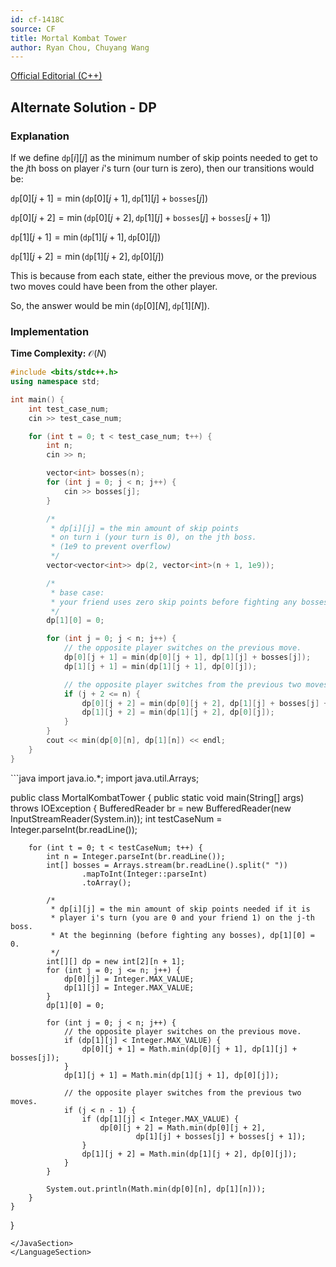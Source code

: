 ```yaml
---
id: cf-1418C
source: CF
title: Mortal Kombat Tower
author: Ryan Chou, Chuyang Wang
---
```

[Official Editorial (C++)](https://codeforces.com/blog/entry/82673)

## Alternate Solution - DP
### Explanation

If we define $\texttt{dp}[i][j]$ as the minimum number of skip points needed to get to the $j$th boss on player $i$'s turn 
(our turn is zero), then our transitions would be:

$\texttt{dp}[0][j + 1] =\min(\texttt{dp}[0][j + 1], \texttt{dp}[1][j] + \texttt{bosses}[j])$

$\texttt{dp}[0][j + 2] =\min(\texttt{dp}[0][j + 2], \texttt{dp}[1][j] + \texttt{bosses}[j] + \texttt{bosses}[j + 1])$

$\texttt{dp}[1][j + 1] =\min(\texttt{dp}[1][j + 1], \texttt{dp}[0][j])$

$\texttt{dp}[1][j + 2] =\min(\texttt{dp}[1][j + 2], \texttt{dp}[0][j])$

This is because from each state, either the previous move, or the previous two moves could have been from the other player.

So, the answer would be $\min(\texttt{dp}[0][N], \texttt{dp}[1][N])$.

### Implementation

**Time Complexity:** $\mathcal{O}(N)$

<LanguageSection>
<CPPSection>

```cpp
#include <bits/stdc++.h>
using namespace std;

int main() {
	int test_case_num;
	cin >> test_case_num;

	for (int t = 0; t < test_case_num; t++) {
		int n;
		cin >> n;

		vector<int> bosses(n);
		for (int j = 0; j < n; j++) {
			cin >> bosses[j];
		}

		/*
		 * dp[i][j] = the min amount of skip points 
		 * on turn i (your turn is 0), on the jth boss.
		 * (1e9 to prevent overflow)
		 */
		vector<vector<int>> dp(2, vector<int>(n + 1, 1e9));

		/* 
		 * base case:
		 * your friend uses zero skip points before fighting any bosses.
		 */
		dp[1][0] = 0;

		for (int j = 0; j < n; j++) {
			// the opposite player switches on the previous move.
			dp[0][j + 1] = min(dp[0][j + 1], dp[1][j] + bosses[j]);
			dp[1][j + 1] = min(dp[1][j + 1], dp[0][j]);

			// the opposite player switches from the previous two moves.
			if (j + 2 <= n) {
				dp[0][j + 2] = min(dp[0][j + 2], dp[1][j] + bosses[j] + bosses[j + 1]);
				dp[1][j + 2] = min(dp[1][j + 2], dp[0][j]);
			}
		}
		cout << min(dp[0][n], dp[1][n]) << endl;
	}
}
```
</CPPSection>

<JavaSection>
```java
import java.io.*;
import java.util.Arrays;

public class MortalKombatTower {
	public static void main(String[] args) throws IOException {
		BufferedReader br = new BufferedReader(new InputStreamReader(System.in));
		int testCaseNum = Integer.parseInt(br.readLine());

		for (int t = 0; t < testCaseNum; t++) {
			int n = Integer.parseInt(br.readLine());
			int[] bosses = Arrays.stream(br.readLine().split(" "))
					.mapToInt(Integer::parseInt)
					.toArray();

			/*
			 * dp[i][j] = the min amount of skip points needed if it is
			 * player i's turn (you are 0 and your friend 1) on the j-th boss.
			 * At the beginning (before fighting any bosses), dp[1][0] = 0.
			 */
			int[][] dp = new int[2][n + 1];
			for (int j = 0; j <= n; j++) {
				dp[0][j] = Integer.MAX_VALUE;
				dp[1][j] = Integer.MAX_VALUE;
			}
			dp[1][0] = 0;

			for (int j = 0; j < n; j++) {
				// the opposite player switches on the previous move.
				if (dp[1][j] < Integer.MAX_VALUE) {
					dp[0][j + 1] = Math.min(dp[0][j + 1], dp[1][j] + bosses[j]);
				}
				dp[1][j + 1] = Math.min(dp[1][j + 1], dp[0][j]);

				// the opposite player switches from the previous two moves.
				if (j < n - 1) {
					if (dp[1][j] < Integer.MAX_VALUE) {
						dp[0][j + 2] = Math.min(dp[0][j + 2],
								dp[1][j] + bosses[j] + bosses[j + 1]);
					}
					dp[1][j + 2] = Math.min(dp[1][j + 2], dp[0][j]);
				}
			}

			System.out.println(Math.min(dp[0][n], dp[1][n]));
		}
	}
}
```
</JavaSection>
</LanguageSection>
